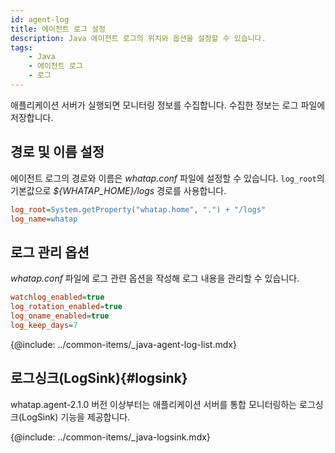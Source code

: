 ```yaml
---
id: agent-log
title: 에이전트 로그 설정
description: Java 에이전트 로그의 위치와 옵션을 설정할 수 있습니다.
tags:
    - Java
    - 에이전트 로그
    - 로그
---
```


애플리케이션 서버가 실행되면 모니터링 정보를 수집합니다. 수집한 정보는 로그 파일에 저장합니다.

## 경로 및 이름 설정

에이전트 로그의 경로와 이름은 *whatap.conf* 파일에 설정할 수 있습니다. `log_root`의 기본값으로 *${WHATAP_HOME}/logs* 경로를 사용합니다.

```ini title='whatap.conf'
log_root=System.getProperty("whatap.home", ".") + "/logs"
log_name=whatap
```

## 로그 관리 옵션

*whatap.conf* 파일에 로그 관련 옵션을 작성해 로그 내용을 관리할 수 있습니다.

```ini title='whatap.conf 예시'
watchlog_enabled=true
log_rotation_enabled=true
log_oname_enabled=true
log_keep_days=7
```

{@include: ../common-items/_java-agent-log-list.mdx}  

## 로그싱크(LogSink){#logsink}

whatap.agent-2.1.0 버전 이상부터는 애플리케이션 서버를 통합 모니터링하는 로그싱크(LogSink) 기능을 제공합니다.

{@include: ../common-items/_java-logsink.mdx}
